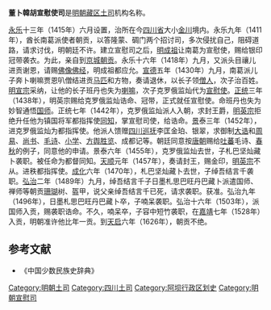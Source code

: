 '''董卜韓胡宣慰使司'''是[[明朝|明朝]][[藏区|藏区]][[土司|土司]]机构名称。

[[永乐|永乐]]十三年（1415年）六月设置，治所在今[[四川省|四川省]]大小[[金川|金川]]境内。永乐九年（1411年），酋长南葛派使者朝贡，以答隆蒙、碉门两个招讨司，多次侵扰自己，阻碍道路，请求讨伐，明朝廷不许。建立宣慰司之后，[[明成祖|明成祖]]让南葛为宣慰使，赐给银印冠带袭衣。为此，亲自到[[京城|京城]][[朝贡|朝贡]]。永乐十六年（1418年）九月，又派头目禳儿进贡谢恩，请赐[[佛像|佛像]][[佛经|佛经]]，明成祖都应允。[[宣德|宣德]]五年（1430年）九月，南葛派儿子奔卜喇嘛贾恩叭僧结进贡[[马匹|马匹]]和方物，奏请退休，以长子领[[僧人|僧人]]，次子治百姓。[[明宣宗|明宣宗]]采纳，让他的长子班丹也失为[[喇嘛|喇嘛]]，次子克罗俄监灿代为[[宣慰使|宣慰使]]。[[正统_(年号)|正统]]三年（1438年），明英宗赐给克罗俄监灿诰命、冠带，正式就任宣慰使。命班丹也失为妙智通悟[[国师|国师]]。正统七年（1442年），克罗俄监灿派人入朝，求封王爵，[[明英宗|明英宗]]拒绝升任他为镇国将军都指挥使[[同知|同知]]，掌宣慰司使，给诰命。[[景|景]]泰三年（1452年），进克罗俄监灿为都指挥使。他派人馈赠[[四川巡抚|四川巡抚]]李匡金珀、银翠，求御制[[大诰|大诰]]和[[周易|周易]]、[[尚书|尚书]]、[[毛诗|毛诗]]、[[小学|小学]]、[[方舆胜览|方舆胜览]]、成都记等。朝廷同意按[[唐朝|唐朝]]赐给[[吐蕃|吐蕃]]毛诗、[[春秋|春秋]]的例子，同意他的申请。景泰六年（1455年），克罗俄监灿去世，子札巴坚灿藏卜袭职。被任命为都督同知。[[天顺_(明朝)|天顺]]元年（1457年），奏请封王，赐金印，[[明英宗|明英宗]]不从。进秩都指挥使。[[成化|成化]]六年（1470年），札巴坚灿藏卜去世，子绰吾结言千袭职。[[弘治|弘治]]二年（1489年）九月，绰吾结言千子日墨札思巴旺丹巴藏卜派遣国师、禅师等朝贡[[珊瑚|珊瑚]]树、盔甲，说父亲绰吾结言千已死，请求袭职。获准。弘治九年（1496年），日墨札思巴旺丹巴藏卜卒，子喃呆袭职。弘治十六年（1503年），派国师入贡，赐袭职诰命。不久，喃呆卒，子容中短竹袭职，在[[嘉靖|嘉靖]]七年（1528年）入贡，明朝准许他比年一贡。到[[天启|天启]]六年（1626年），朝贡不绝。
== 参考文献 ==
* 《中国少数民族史辞典》
{{明朝行政区划|军}}

[[Category:明朝土司|Category:明朝土司]]
[[Category:四川土司|Category:四川土司]]
[[Category:阿坝行政区划史|Category:阿坝行政区划史]]
[[Category:明朝宣慰司|Category:明朝宣慰司]]